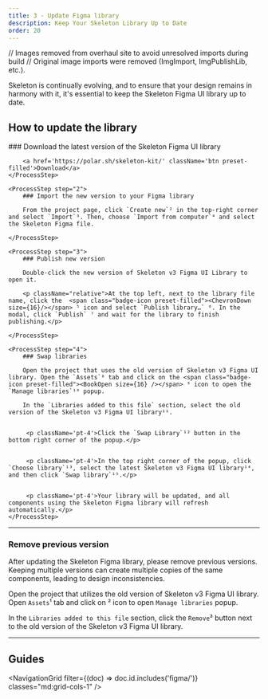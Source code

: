 ```yaml
---
title: 3 - Update Figma library
description: Keep Your Skeleton Library Up to Date
order: 20
---
```



// Images removed from overhaul site to avoid unresolved imports during build
// Original image imports were removed (ImgImport, ImgPublishLib, etc.).

<p className="text-2xl">
	Skeleton is continually evolving, and to ensure that your design remains in harmony with it, it's essential to keep the Skeleton Figma UI
	library up to date.
</p>

## How to update the library

<Process>
    <ProcessStep step="1">
        ### Download the latest version of the Skeleton Figma UI library

        <a href='https://polar.sh/skeleton-kit/' className='btn preset-filled'>Download</a>
    </ProcessStep>

    <ProcessStep step="2">
        ### Import the new version to your Figma library

        From the project page, click `Create new`² in the top-right corner and select `Import`³. Then, choose `Import from computer`⁴ and select the Skeleton Figma file.

    </ProcessStep>

    <ProcessStep step="3">
        ### Publish new version

        Double-click the new version of Skeleton v3 Figma UI Library to open it.

        <p className="relative">At the top left, next to the library file name, click the  <span class="badge-icon preset-filled"><ChevronDown size={16}/></span> ⁵ icon and select `Publish library…` ⁶. In the modal, click `Publish` ⁷ and wait for the library to finish publishing.</p>

    </ProcessStep>

    <ProcessStep step="4">
        ### Swap libraries

        Open the project that uses the old version of Skeleton v3 Figma UI library. Open the `Assets`⁸ tab and click on the <span class="badge-icon preset-filled"><BookOpen size={16} /></span> ⁹ icon to open the `Manage libraries`¹⁰ popup.

        In the `Libraries added to this file` section, select the old version of the Skeleton v3 Figma UI library¹¹.


         <p className='pt-4'>Click the `Swap Library`¹² button in the bottom right corner of the popup.</p>


         <p className='pt-4'>In the top right corner of the popup, click `Choose library`¹³, select the latest Skeleton v3 Figma UI library¹⁴, and then click `Swap library`¹⁵.</p>


         <p className='pt-4'>Your library will be updated, and all components using the Skeleton Figma library will refresh automatically.</p>
    </ProcessStep>

</Process>

---

### Remove previous version

After updating the Skeleton Figma library, please remove previous versions. Keeping multiple versions can create multiple copies of the same components, leading to design inconsistencies.

Open the project that utilizes the old version of Skeleton v3 Figma UI library. Open `Assets`¹ tab and click on <span class="badge-icon preset-filled"><BookOpen size={16} /></span> ² icon to open `Manage libraries` popup.

In the `Libraries added to this file` section, click the `Remove`³ button next to the old version of the Skeleton v3 Figma UI library.

---

## Guides

<NavigationGrid filter={(doc) => doc.id.includes('figma/')} classes="md:grid-cols-1" />
